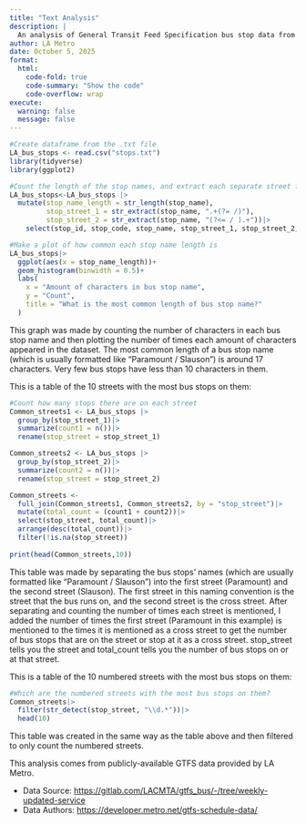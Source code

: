 ```yaml
---
title: "Text Analysis"
description: |
  An analysis of General Transit Feed Specification bus stop data from LA Metro 
author: LA Metro
date: October 5, 2025
format:
  html:
    code-fold: true
    code-summary: "Show the code"
    code-overflow: wrap
execute: 
  warning: false
  message: false
---
```


```r
#Create dataframe from the .txt file
LA_bus_stops <- read.csv("stops.txt")
library(tidyverse)
library(ggplot2)
```

```r
#Count the length of the stop names, and extract each separate street from each stop name
LA_bus_stops<-LA_bus_stops |> 
  mutate(stop_name_length = str_length(stop_name), 
         stop_street_1 = str_extract(stop_name, ".+(?= /)"), 
         stop_street_2 = str_extract(stop_name, "(?<= / ).+"))|>
    select(stop_id, stop_code, stop_name, stop_street_1, stop_street_2, stop_name_length, stop_lat, stop_lon)
```

```r
#Make a plot of how common each stop name length is
LA_bus_stops|>
  ggplot(aes(x = stop_name_length))+
  geom_histogram(binwidth = 0.5)+
  labs(
    x = "Amount of characters in bus stop name",
    y = "Count",
    title = "What is the most common length of bus stop name?"
  )
```

This graph was made by counting the number of characters in each bus stop name and then plotting the number of times each amount of characters appeared in the dataset. The most common length of a bus stop name (which is usually formatted like "Paramount / Slauson") is around 17 characters. Very few bus stops have less than 10 characters in them.

This is a table of the 10 streets with the most bus stops on them:

```r
#Count how many stops there are on each street
Common_streets1 <- LA_bus_stops |>
  group_by(stop_street_1)|>
  summarize(count1 = n())|>
  rename(stop_street = stop_street_1)

Common_streets2 <- LA_bus_stops |>
  group_by(stop_street_2)|>
  summarize(count2 = n())|>
  rename(stop_street = stop_street_2)

Common_streets <- 
  full_join(Common_streets1, Common_streets2, by = "stop_street")|>
  mutate(total_count = (count1 + count2))|>
  select(stop_street, total_count)|>
  arrange(desc(total_count))|>
  filter(!is.na(stop_street))
  
print(head(Common_streets,10))
```

This table was made by separating the bus stops' names (which are usually formatted like "Paramount / Slauson") into the first street (Paramount) and the second street (Slauson). The first street in this naming convention is the street that the bus runs on, and the second street is the cross street. After separating and counting the number of times each street is mentioned, I added the number of times the first street (Paramount in this example) is mentioned to the times it is mentioned as a cross street to get the number of bus stops that are on the street or stop at it as a cross street. stop_street tells you the street and total_count tells you the number of bus stops on or at that street.

This is a table of the 10 numbered streets with the most bus stops on them:

```r
#Which are the numbered streets with the most bus stops on them?
Common_streets|>
  filter(str_detect(stop_street, "\\d.*"))|>
  head(10)
```

This table was created in the same way as the table above and then filtered to only count the numbered streets.

This analysis comes from publicly-available GTFS data provided by LA Metro.

-   Data Source: <https://gitlab.com/LACMTA/gtfs_bus/-/tree/weekly-updated-service>
-   Data Authors: <https://developer.metro.net/gtfs-schedule-data/>
